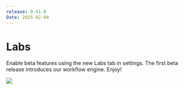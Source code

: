 ```yaml
---
release: 0.41.0
Date: 2025-02-04
---
```


# Labs

Enable beta features using the new Labs tab in settings. The first beta release introduces our workflow engine. Enjoy!

![](/images/releases/0.41/0.41-labs.png)